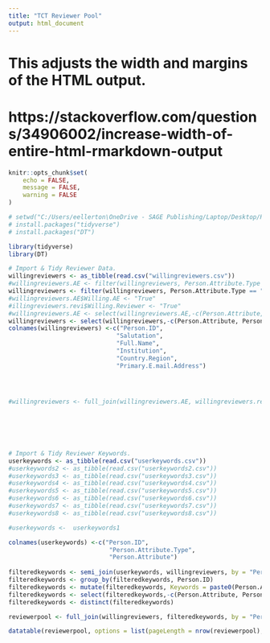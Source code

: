 ```yaml
---
title: "TCT Reviewer Pool"
output: html_document
---
```


# This adjusts the width and margins of the HTML output. 
# https://stackoverflow.com/questions/34906002/increase-width-of-entire-html-rmarkdown-output

<style type="text/css">
div.main-container {
  max-width: 1200px;
  margin-left: 0;
  margin-right: auto;
}
</style>

```r
knitr::opts_chunk$set(
	echo = FALSE,
	message = FALSE,
	warning = FALSE
)
```


```r
# setwd("C:/Users/eellerton\OneDrive - SAGE Publishing/Laptop/Desktop/Reviewer dashboards/reviewerpool/WillingReviewersTCT")
# install.packages("tidyverse")
# install.packages("DT")

library(tidyverse)
library(DT)

# Import & Tidy Reviewer Data.
willingreviewers <- as_tibble(read.csv("willingreviewers.csv"))
#willingreviewers.AE <- filter(willingreviewers, Person.Attribute.Type == "Willing Article Editor")
willingreviewers <- filter(willingreviewers, Person.Attribute.Type == "Willing Reviewer")
#willingreviewers.AE$Willing.AE <- "True"
#illingreviewers.revi$Willing.Reviewer <- "True"
#willingreviewers.AE <- select(willingreviewers.AE,-c(Person.Attribute, Person.Attribute.Type))
willingreviewers <- select(willingreviewers,-c(Person.Attribute, Person.Attribute.Type))
colnames(willingreviewers) <-c("Person.ID",
                              "Salutation",
                              "Full.Name",
                              "Institution",
                              "Country.Region",
                              "Primary.E.mail.Address")




#willingreviewers <- full_join(willingreviewers.AE, willingreviewers.reviewers, by = c("Person.ID",
                                                                                      #"Salutation",
                                                                                      ##"Full.Name",
                                                                                     # "Institution",
                                                                                      #"Country.Region",
                                                                                      #"Primary.E.mail.Address"))

# Import & Tidy Reviewer Keywords.
userkeywords <- as_tibble(read.csv("userkeywords.csv"))
#userkeywords2 <- as_tibble(read.csv("userkeywords2.csv"))
#userkeywords3 <- as_tibble(read.csv("userkeywords3.csv"))
#userkeywords4 <- as_tibble(read.csv("userkeywords4.csv"))
#userkeywords5 <- as_tibble(read.csv("userkeywords5.csv"))
#userkeywords6 <- as_tibble(read.csv("userkeywords6.csv"))
#userkeywords7 <- as_tibble(read.csv("userkeywords7.csv"))
#userkeywords8 <- as_tibble(read.csv("userkeywords8.csv"))

#userkeywords <-  userkeywords1

colnames(userkeywords) <-c("Person.ID",
                            "Person.Attribute.Type",
                            "Person.Attribute")
                      
filteredkeywords <- semi_join(userkeywords, willingreviewers, by = "Person.ID")
filteredkeywords <- group_by(filteredkeywords, Person.ID)
filteredkeywords <- mutate(filteredkeywords, Keywords = paste0(Person.Attribute, sep =  ", ", collapse = "")) 
filteredkeywords <- select(filteredkeywords,-c(Person.Attribute, Person.Attribute.Type))
filteredkeywords <- distinct(filteredkeywords)

reviewerpool <- full_join(willingreviewers, filteredkeywords, by = "Person.ID")

```


```r
datatable(reviewerpool, options = list(pageLength = nrow(reviewerpool), lengthChange = FALSE), rownames = FALSE)

```

